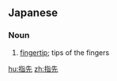 ==Japanese==
{{ja-kanjitab|ゆび|さき|yomi=kun}}

===Noun===
{{ja-noun|ゆびさき}}

# [[fingertip]]; tips of the fingers

[[hu:指先]]
[[zh:指先]]
